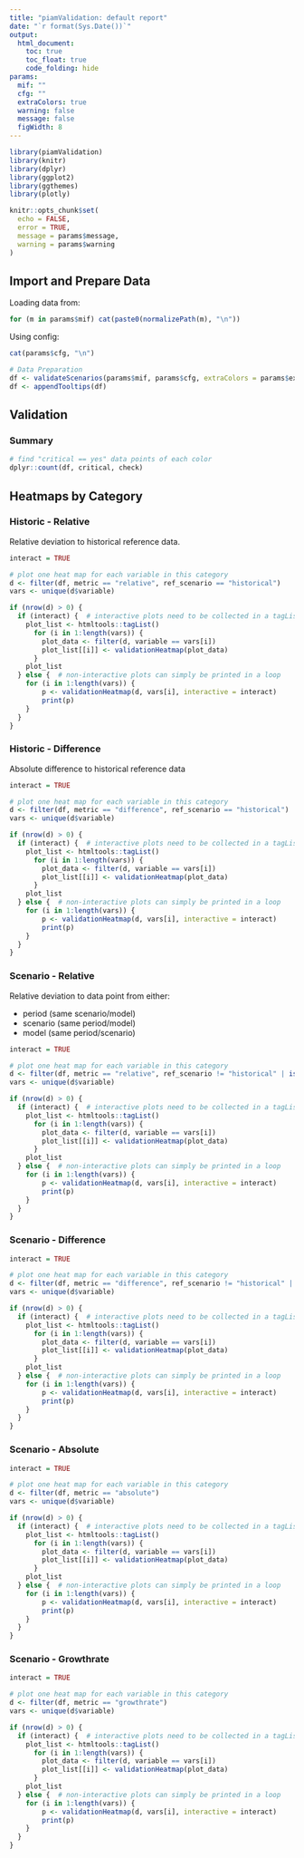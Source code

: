 ```yaml
---
title: "piamValidation: default report"
date: "`r format(Sys.Date())`"
output:
  html_document:
    toc: true
    toc_float: true
    code_folding: hide
params:
  mif: ""
  cfg: ""
  extraColors: true
  warning: false
  message: false
  figWidth: 8
---
```


```r
library(piamValidation)
library(knitr)
library(dplyr)
library(ggplot2)
library(ggthemes)
library(plotly)

knitr::opts_chunk$set(
  echo = FALSE,
  error = TRUE,
  message = params$message,
  warning = params$warning
)
```

## Import and Prepare Data

Loading data from:

```r
for (m in params$mif) cat(paste0(normalizePath(m), "\n"))
```

Using config:

```r
cat(params$cfg, "\n")
```


```r
# Data Preparation
df <- validateScenarios(params$mif, params$cfg, extraColors = params$extraColors)
df <- appendTooltips(df)
```

## Validation

### Summary
```r
# find "critical == yes" data points of each color
dplyr::count(df, critical, check)
```

## Heatmaps by Category

### Historic - Relative
Relative deviation to historical reference data.
```r
interact = TRUE

# plot one heat map for each variable in this category
d <- filter(df, metric == "relative", ref_scenario == "historical")
vars <- unique(d$variable)

if (nrow(d) > 0) {
  if (interact) {  # interactive plots need to be collected in a tagList
    plot_list <- htmltools::tagList()
      for (i in 1:length(vars)) {
        plot_data <- filter(d, variable == vars[i])
        plot_list[[i]] <- validationHeatmap(plot_data)
      }
    plot_list
  } else {  # non-interactive plots can simply be printed in a loop
    for (i in 1:length(vars)) {
        p <- validationHeatmap(d, vars[i], interactive = interact)
        print(p)
    }
  }
}
```

### Historic - Difference
Absolute difference to historical reference data
```r
interact = TRUE

# plot one heat map for each variable in this category
d <- filter(df, metric == "difference", ref_scenario == "historical")
vars <- unique(d$variable)

if (nrow(d) > 0) {
  if (interact) {  # interactive plots need to be collected in a tagList
    plot_list <- htmltools::tagList()
      for (i in 1:length(vars)) {
        plot_data <- filter(d, variable == vars[i])
        plot_list[[i]] <- validationHeatmap(plot_data)
      }
    plot_list
  } else {  # non-interactive plots can simply be printed in a loop
    for (i in 1:length(vars)) {
        p <- validationHeatmap(d, vars[i], interactive = interact)
        print(p)
    }
  }
}
```

### Scenario - Relative
Relative deviation to data point from either:

- period (same scenario/model)
- scenario (same period/model)
- model (same period/scenario)

```r
interact = TRUE

# plot one heat map for each variable in this category
d <- filter(df, metric == "relative", ref_scenario != "historical" | is.na(ref_scenario))
vars <- unique(d$variable)

if (nrow(d) > 0) {
  if (interact) {  # interactive plots need to be collected in a tagList
    plot_list <- htmltools::tagList()
      for (i in 1:length(vars)) {
        plot_data <- filter(d, variable == vars[i])
        plot_list[[i]] <- validationHeatmap(plot_data)
      }
    plot_list
  } else {  # non-interactive plots can simply be printed in a loop
    for (i in 1:length(vars)) {
        p <- validationHeatmap(d, vars[i], interactive = interact)
        print(p)
    }
  }
}
```

### Scenario - Difference
```r
interact = TRUE

# plot one heat map for each variable in this category
d <- filter(df, metric == "difference", ref_scenario != "historical" | is.na(ref_scenario))
vars <- unique(d$variable)

if (nrow(d) > 0) {
  if (interact) {  # interactive plots need to be collected in a tagList
    plot_list <- htmltools::tagList()
      for (i in 1:length(vars)) {
        plot_data <- filter(d, variable == vars[i])
        plot_list[[i]] <- validationHeatmap(plot_data)
      }
    plot_list
  } else {  # non-interactive plots can simply be printed in a loop
    for (i in 1:length(vars)) {
        p <- validationHeatmap(d, vars[i], interactive = interact)
        print(p)
    }
  }
}
```

### Scenario - Absolute
```r
interact = TRUE

# plot one heat map for each variable in this category
d <- filter(df, metric == "absolute")
vars <- unique(d$variable)

if (nrow(d) > 0) {
  if (interact) {  # interactive plots need to be collected in a tagList
    plot_list <- htmltools::tagList()
      for (i in 1:length(vars)) {
        plot_data <- filter(d, variable == vars[i])
        plot_list[[i]] <- validationHeatmap(plot_data)
      }
    plot_list
  } else {  # non-interactive plots can simply be printed in a loop
    for (i in 1:length(vars)) {
        p <- validationHeatmap(d, vars[i], interactive = interact)
        print(p)
    }
  }
}
```


### Scenario - Growthrate
```r
interact = TRUE

# plot one heat map for each variable in this category
d <- filter(df, metric == "growthrate")
vars <- unique(d$variable)

if (nrow(d) > 0) {
  if (interact) {  # interactive plots need to be collected in a tagList
    plot_list <- htmltools::tagList()
      for (i in 1:length(vars)) {
        plot_data <- filter(d, variable == vars[i])
        plot_list[[i]] <- validationHeatmap(plot_data)
      }
    plot_list
  } else {  # non-interactive plots can simply be printed in a loop
    for (i in 1:length(vars)) {
        p <- validationHeatmap(d, vars[i], interactive = interact)
        print(p)
    }
  }
}
```
